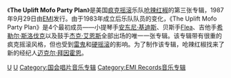 {{Infobox album
| Name        = The Uplift Mofo Party Plan
| Type        = 专辑
| Artist      = [[呛辣红椒|呛辣红椒]]
| Cover       = 
| Released    = 1987年9月29日
| Recorded    = May 1987 at Capitol Studios and [[Eldorado_Recording_Studios|Eldorado Recording Studios]] in Hollywood
| Genre       = [[Funk_rock|Funk rock]], [[rap_rock|rap rock]], [[funk_metal|funk metal]]
| Length      = 37:50
| Language    = [[英语|英语]]
| Label       = [[EMI|EMI]]、[[Capitol_Records|Capitol]]
| Producer    = [[迈克尔·拜因霍恩|迈克尔·拜因霍恩]]
| Last album  = ''[[Freaky_Styley|Freaky Styley]]''<br />(1985)
| This album  = '''''The Uplift Mofo Party Plan'''''<br />(1987)
| Next album  = ''[[Mother's_Milk|Mother's Milk]]''<br />(1989)
| Misc        = {{Singles
  | Name           = The Uplift Mofo Party Plan
  | Type           = studio
  | single 1       = [[Fight_Like_a_Brave|Fight Like a Brave]]
  | single 1 date  = 1987 
  | single 2       = [[Me_and_My_Friends|Me and My Friends]]
  | single 2 date  = 1987
  | single 3       = [[Behind_the_Sun_(song)|Behind the Sun]]
  | single 3 date  = 1992
  }}
}}

《'''The Uplift Mofo Party Plan'''》是美国[[疯克摇滚|疯克摇滚]]乐队[[呛辣红椒|呛辣红椒]]的第三张专辑，1987年9月29日由[[EMI|EMI]]发行。由于1983年成立后乐队队员的变化，《The Uplift Mofo Party Plan》是4个最初成员——小提琴手[[安东尼·基迪斯|安东尼·基迪斯]]、贝斯手[[Flea|Flea]]、吉他手[[希勒尔·斯洛伐克|希勒尔·斯洛伐克]]以及鼓手[[杰克·艾恩斯|杰克·艾恩斯]]全部出场的唯一一张专辑。该专辑带有很重的疯克摇滚风格，但也受到[[雷鬼|雷鬼]]和[[硬摇滚|硬摇滚]]的影响。为了制作该专辑，呛辣红椒找来了新的经纪人[[迈克尔·拜因霍恩|迈克尔·拜因霍恩]]。

[[Category:1987年音樂專輯|U]]
[[Category:呛辣红椒专辑|U]]
[[Category:国会唱片音乐专辑|Category:国会唱片音乐专辑]]
[[Category:EMI_Records音乐专辑|Category:EMI Records音乐专辑]]